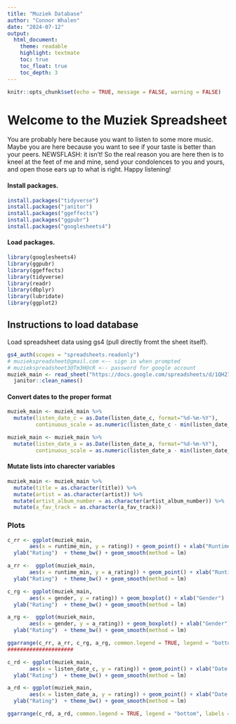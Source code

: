 ```yaml
---
title: "Muziek Database"
author: "Connor Whalen"
date: "2024-07-12"
output:
  html_document:
    theme: readable
    highlight: textmate
    toc: true
    toc_float: true
    toc_depth: 3
---
```


```r
knitr::opts_chunk$set(echo = TRUE, message = FALSE, warning = FALSE)
```

# Welcome to the Muziek Spreadsheet
You are probably here because you want to listen to some more music. Maybe you are here because you want to see if your taste is better than your peers. NEWSFLASH: it isn't! So the real reason you are here then is to kneel at the feet of me and mine, send your condolences to you and yours, and open those ears up to what is right. Happy listening! 

#### Install packages. 
```r
install.packages("tidyverse")
install.packages("janitor")
install.packages("ggeffects")
install.packages("ggpubr")
install.packages("googlesheets4")
```

#### Load packages. 
```r
library(googlesheets4)
library(ggpubr)
library(ggeffects)
library(tidyverse)
library(readr)
library(dbplyr)
library(lubridate)
library(ggplot2)
```

## Instructions to load database
Load spreadsheet data using gs4 (pull directly fromt the sheet itself).
```r
gs4_auth(scopes = "spreadsheets.readonly") 
# muziekspreadsheet@gmail.com <-- sign in when prompted
# muziekspreadsheet3@Tm3H@cR <-- password for google account
muziek_main <- read_sheet("https://docs.google.com/spreadsheets/d/1QH27wRqhg-6MS9vdQt7C73dLpHvsv3nov9YgxcZOlJQ/edit?pli=1&gid=0#gid=0") %>% 
  janitor::clean_names() 
```
#### Convert dates to the proper format
```r
muziek_main <- muziek_main %>%
  mutate(listen_date_c = as.Date(listen_date_c, format="%d-%m-%Y"),
         continuous_scale = as.numeric(listen_date_c - min(listen_date_c, na.rm = TRUE)))

muziek_main <- muziek_main %>%
  mutate(listen_date_a = as.Date(listen_date_a, format="%d-%m-%Y"),
         continuous_scale = as.numeric(listen_date_a - min(listen_date_a, na.rm = TRUE)))
```

#### Mutate lists into charecter variables
```r
muziek_main <- muziek_main %>%
  mutate(title = as.character(title)) %>%
  mutate(artist = as.character(artist)) %>%
  mutate(artist_album_number = as.character(artist_album_number)) %>%
  mutate(a_fav_track = as.character(a_fav_track))
```

### Plots 
```r
c_rr <- ggplot(muziek_main,
       aes(x = runtime_min, y = rating)) + geom_point() + xlab("Runtime")  + 
  ylab("Rating")  + theme_bw() + geom_smooth(method = lm)

a_rr <-  ggplot(muziek_main,
       aes(x = runtime_min, y = a_rating)) + geom_point() + xlab("Runtime")  + 
  ylab("Rating")  + theme_bw() + geom_smooth(method = lm)

c_rg <- ggplot(muziek_main,
       aes(x = gender, y = rating)) + geom_boxplot() + xlab("Gender")  + 
  ylab("Rating")  + theme_bw() + geom_smooth(method = lm)

a_rg <-  ggplot(muziek_main,
       aes(x = gender, y = a_rating)) + geom_boxplot() + xlab("Gender")  + 
  ylab("Rating")  + theme_bw() + geom_smooth(method = lm)

ggarrange(c_rr, a_rr, c_rg, a_rg, common.legend = TRUE, legend = "bottom", labels = c("A", "B", "C", "D"))
#####################

c_rd <- ggplot(muziek_main,
       aes(x = listen_date_c, y = rating)) + geom_point() + xlab("Date Listened")  + 
  ylab("Rating")  + theme_bw() + geom_smooth(method = lm)

a_rd <- ggplot(muziek_main,
       aes(x = listen_date_a, y = rating)) + geom_point() + xlab("Date Listened")  + 
  ylab("Rating")  + theme_bw() + geom_smooth(method = lm)

ggarrange(c_rd, a_rd, common.legend = TRUE, legend = "bottom", labels = c("A", "B"))

```




